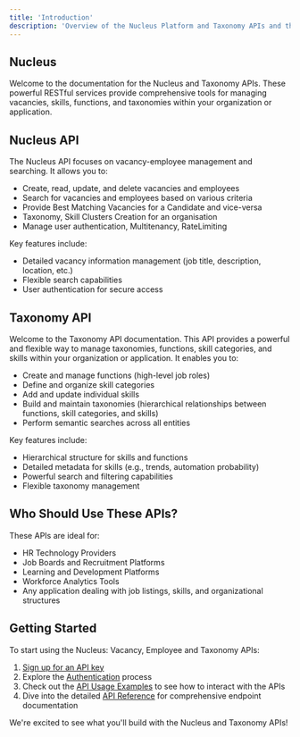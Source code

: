 ```yaml
---
title: 'Introduction'
description: 'Overview of the Nucleus Platform and Taxonomy APIs and their capabilities'
---
```


## Nucleus

Welcome to the documentation for the Nucleus and Taxonomy APIs. These powerful RESTful services provide comprehensive tools for managing vacancies, skills, functions, and taxonomies within your organization or application.

## Nucleus API

The Nucleus API focuses on vacancy-employee management and searching. It allows you to:

- Create, read, update, and delete vacancies and employees
- Search for vacancies and employees based on various criteria
- Provide Best Matching Vacancies for a Candidate and vice-versa
- Taxonomy, Skill Clusters Creation for an organisation
- Manage user authentication, Multitenancy, RateLimiting

Key features include:
- Detailed vacancy information management (job title, description, location, etc.)
- Flexible search capabilities
- User authentication for secure access

## Taxonomy API

Welcome to the Taxonomy API documentation. This API provides a powerful and flexible way to manage taxonomies, functions, skill categories, and skills within your organization or application. It enables you to:

- Create and manage functions (high-level job roles)
- Define and organize skill categories
- Add and update individual skills
- Build and maintain taxonomies (hierarchical relationships between functions, skill categories, and skills)
- Perform semantic searches across all entities

Key features include:
- Hierarchical structure for skills and functions
- Detailed metadata for skills (e.g., trends, automation probability)
- Powerful search and filtering capabilities
- Flexible taxonomy management

## Who Should Use These APIs?

These APIs are ideal for:

- HR Technology Providers
- Job Boards and Recruitment Platforms
- Learning and Development Platforms
- Workforce Analytics Tools
- Any application dealing with job listings, skills, and organizational structures

## Getting Started

To start using the Nucleus: Vacancy, Employee and Taxonomy APIs:

1. [Sign up for an API key](#)
2. Explore the [Authentication](authentication) process
3. Check out the [API Usage Examples](api-usage-examples) to see how to interact with the APIs
4. Dive into the detailed [API Reference](api-reference) for comprehensive endpoint documentation

We're excited to see what you'll build with the Nucleus and Taxonomy APIs!